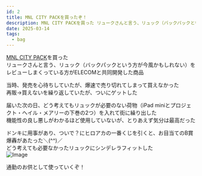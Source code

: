 ```yaml
---
id: 2
title: MNL CITY PACKを買ったぞ！
description: MNL CITY PACKを買った リュークさんと言う、リュック（バックパックという方が今風かもしれない）をレビューしまくっている方がELE...
date: 2025-03-14
tags:
  - bag
---
```



[MNL CITY PACK](https://www.elecom.co.jp/products/BM-MNLBP01BK.html)を買った  
リュークさんと言う、リュック（バックパックという方が今風かもしれない）をレビューしまくっている方がELECOMと共同開発した商品  
<YouTube id="7NO2Sae974g" playlabel="Play" />
  
当時、発売を心待ちしていたが、爆速で売り切れてしまって買えなかった  
再販→買えないを繰り返していたが、ついにゲットした  
  
届いた次の日、どう考えてもリュックが必要のない荷物（iPad miniとプロジェクト・ヘイル・メアリーの下巻の2つ）を入れて街に繰り出した  
機能性の良し悪しがわかるほど使用していないが、とりあえず気分は最高だった  
  
ドンキに用事があり、ついで？にヒロアカの一番くじを引くと、お目当てのB賞爆轟があたった＼(^^)／  
どう考えても必要なかったリュックにシンデレラフィットした  
![Image](../../assets/blog-20250623230348.jpeg)
  
通勤のお供として使っていくぞ！ 
